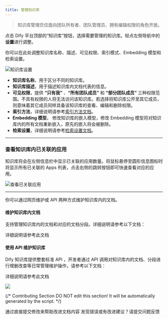 ```yaml
---
title: 管理知识库
---
```


> 知识库管理页仅面向团队所有者、团队管理员、拥有编辑权限的角色开放。

点击 Dify 平台顶部的“知识库”按钮，选择需要管理的知识库。轻点左侧导航中的**设置**进行调整。

你可以在此处调整知识库名称、描述、可见权限、索引模式、Embedding 模型和检索设置。

![知识库设置](https://assets-docs.dify.ai/2024/12/20fc93428f8f20f7acfce665c4ed4ddf.png)

* **知识库名称**，用于区分不同的知识库。
* **知识库描述**，用于描述知识库内文档代表的信息。
* **可见权限**，提供 **“只有我”** 、**“所有团队成员”** 和 **“部分团队成员”** 三种权限范围。不具有权限的人将无法访问该知识库。若选择将知识库公开至其它成员，则意味着其它成员同样具备该知识库的查看、编辑和删除权限。
* **索引方法**，详细说明请参考[索引方法文档](/zh-hans/guides/knowledge-base/create-knowledge-and-upload-documents/setting-indexing-methods)。
* **Embedding 模型**， 修改知识库的嵌入模型，修改 Embedding 模型将对知识库内的所有文档重新嵌入，原先的嵌入将会被删除。
* **检索设置**，详细说明请参考[检索设置文档](/zh-hans/guides/knowledge-base/create-knowledge-and-upload-documents/setting-indexing-methods)。

***

### 查看知识库内已关联的应用

知识库将会在左侧信息栏中显示已关联的应用数量。将鼠标悬停至圆形信息图标时将显示所有已关联的 Apps 列表，点击右侧的跳转按钮即可快速查看对应的应用。

![查看已关联应用](https://assets-docs.dify.ai/2024/12/28899b9b0eba8996f364fb74e5b94c7f.png)

***

你可以通过网页维护或 API 两种方式维护知识库内的文档。

#### 维护知识库内文档

支持管理知识库内的文档和对应的文档分段。详细说明请参考以下文档：

<Card title="维护知识库文档" icon="link" href="./maintain-knowledge-documents">
  详细说明请参考此文档
</Card>

#### 使用 API 维护知识库

Dify 知识库提供整套标准 API ，开发者通过 API 调用对知识库内的文档、分段进行增删改查等日常管理维护操作，请参考以下文档：

<Card title="使用 API 维护知识库" icon="link" href="./maintain-dataset-via-api">
  详细说明请参考此文档
</Card>

![](https://assets-docs.dify.ai/2025/03/59f9f945a1d20a26c87662292d577db2.png)

{/*
Contributing Section
DO NOT edit this section!
It will be automatically generated by the script.
*/}

<CardGroup cols="2">
    <Card
        title="编辑此页面"
        icon="pen-to-square"
        href="https://github.com/langgenius/dify-docs-mintlify/edit/main/zh-hans/guides/knowledge-base/knowledge-and-documents-maintenance/introduction.mdx"
    >
        通过直接提交修改来帮助改进文档内容
    </Card>
    <Card
        title="提交问题"
        icon="github"
        href="https://github.com/langgenius/dify-docs-mintlify/issues/new?title=文档问题%3A%20duct&body=%23%23%20问题描述%0A%3C%21--%20请简要描述您发现的问题%20--%3E%0A%0A%23%23%20页面链接%0Ahttps%3A%2F%2Fgithub.com%2Flanggenius%2Fdify-docs-mintlify%2Fblob%2Fmain%2Fzh-hans/guides/knowledge-base/knowledge-and-documents-maintenance%2Fintroduction.mdx%0A%0A%23%23%20建议修改%0A%3C%21--%20如果有具体的修改建议，请在此说明%20--%3E%0A%0A%3C%21--%20感谢您对文档质量的关注！%20--%3E"
    >
        发现错误或有改进建议？请提交问题反馈
    </Card>
</CardGroup>

